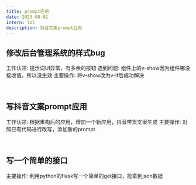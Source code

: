 ```yaml
---
title: prompt应用
date: 2023-08-01
intern: lzl
description: 抖音文案prompt应用
---
```


## 修改后台管理系统的样式bug
工作认领: 提示词UI异常，有多余的按钮
遇到问题: 组件上的v-show因为组件哪没接收值，所以没生效
主要操作: 将v-show改为v-if后成功解决

<br/>

## 写抖音文案prompt应用
工作认领: 根据重构后的应用，增加一个新应用，抖音带货文案生成
主要操作: 对照已有代码进行改写，添加新的prompt

<br/>

## 写一个简单的接口
主要操作: 利用python的flask写一个简单的get接口，能拿到json数据
